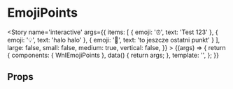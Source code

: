 
<Meta title='molecules/EmojiPoints' component={WnlEmojiPoints} />

# EmojiPoints

<Story name='interactive'
    args={{
        items: [
            {
                emoji: '⏰',
                text: 'Test 123'
            },
            {
                emoji: '💡',
                text: 'halo halo'
            },
            {
                emoji: '📅',
                text: 'to jeszcze ostatni punkt'
            }
        ],
        large: false,
        small: false,
        medium: true,
        vertical: false,
    }}
    >
    {(args) => {
        return {
            components: { WnlEmojiPoints },
            data() {
                return args;
            },
            template: '<wnl-emoji-points :items="items" :large="large" :small="small" :medium="medium" :vertical="vertical" />',
        };
    }}
</Story>

## Props

<Props of={WnlEmojiPoints} />
